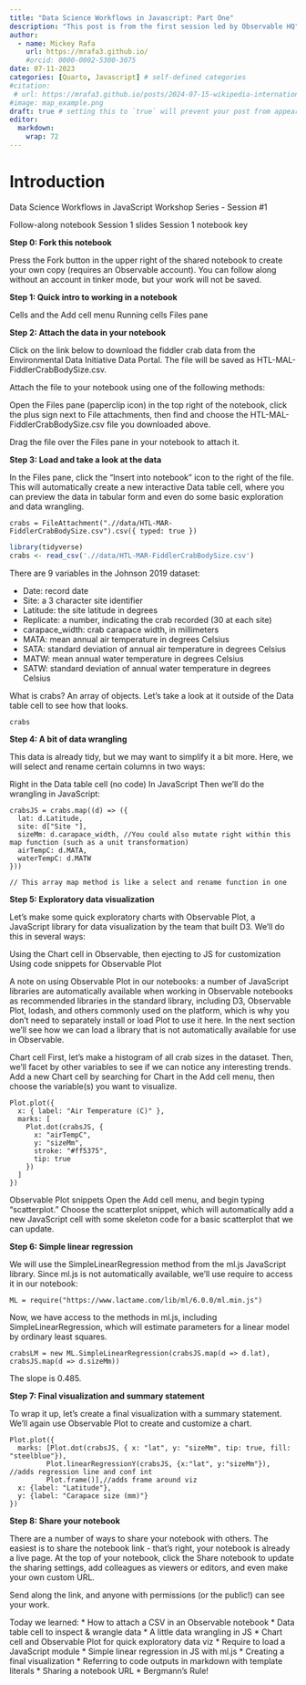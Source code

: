 ```yaml
---
title: "Data Science Workflows in Javascript: Part One"
description: "This post is from the first session led by Observable HQ"
author:
  - name: Mickey Rafa
    url: https://mrafa3.github.io/
    #orcid: 0000-0002-5300-3075
date: 07-11-2023
categories: [Quarto, Javascript] # self-defined categories
#citation: 
 # url: https://mrafa3.github.io/posts/2024-07-15-wikipedia-international-mens-soccer/ 
#image: map_example.png
draft: true # setting this to `true` will prevent your post from appearing on your listing page until you're ready!
editor: 
  markdown: 
    wrap: 72
---
```


# Introduction

Data Science Workflows in JavaScript Workshop Series - Session #1

Follow-along notebook
Session 1 slides
Session 1 notebook key

**Step 0: Fork this notebook**

Press the Fork button in the upper right of the shared notebook to create your own copy (requires an Observable account). You can follow along without an account in tinker mode, but your work will not be saved.

**Step 1: Quick intro to working in a notebook**

Cells and the Add cell menu
Running cells
Files pane

**Step 2: Attach the data in your notebook**

Click on the link below to download the fiddler crab data from the Environmental Data Initiative Data Portal. The file will be saved as HTL-MAL-FiddlerCrabBodySize.csv.

Attach the file to your notebook using one of the following methods:

Open the Files pane (paperclip icon) in the top right of the notebook, click the plus sign next to File attachments, then find and choose the HTL-MAL-FiddlerCrabBodySize.csv file you downloaded above.

Drag the file over the Files pane in your notebook to attach it.

**Step 3: Load and take a look at the data**

In the Files pane, click the "Insert into notebook" icon to the right of the file. This will automatically create a new interactive Data table cell, where you can preview the data in tabular form and even do some basic exploration and data wrangling.

```ojs
crabs = FileAttachment(".//data/HTL-MAR-FiddlerCrabBodySize.csv").csv({ typed: true })
```


```r
library(tidyverse)
crabs <- read_csv('.//data/HTL-MAR-FiddlerCrabBodySize.csv')
```
There are 9 variables in the Johnson 2019 dataset:

* Date: record date
* Site: a 3 character site identifier
* Latitude: the site latitude in degrees
* Replicate: a number, indicating the crab recorded (30 at each site)
* carapace_width: crab carapace width, in millimeters
* MATA: mean annual air temperature in degrees Celsius
* SATA: standard deviation of annual air temperature in degrees Celsius
* MATW: mean annual water temperature in degrees Celsius
* SATW: standard deviation of annual water temperature in degrees Celsius

What is crabs? An array of objects. Let's take a look at it outside of the Data table cell to see how that looks.

```r
crabs
```

**Step 4: A bit of data wrangling**

This data is already tidy, but we may want to simplify it a bit more. Here, we will select and rename certain columns in two ways:

Right in the Data table cell (no code)
In JavaScript
Then we’ll do the wrangling in JavaScript:

```ojs
crabsJS = crabs.map((d) => ({
  lat: d.Latitude,
  site: d["Site "],
  sizeMm: d.carapace_width, //You could also mutate right within this map function (such as a unit transformation)
  airTempC: d.MATA,
  waterTempC: d.MATW
}))

// This array map method is like a select and rename function in one

```

**Step 5: Exploratory data visualization** 

Let’s make some quick exploratory charts with Observable Plot, a JavaScript library for data visualization by the team that built D3. We’ll do this in several ways:

Using the Chart cell in Observable, then ejecting to JS for customization
Using code snippets for Observable Plot

A note on using Observable Plot in our notebooks: a number of JavaScript libraries are automatically available when working in Observable notebooks as recommended libraries in the standard library, including D3, Observable Plot, lodash, and others commonly used on the platform, which is why you don’t need to separately install or load Plot to use it here. In the next section we’ll see how we can load a library that is not automatically available for use in Observable.

Chart cell
First, let’s make a histogram of all crab sizes in the dataset. Then, we’ll facet by other variables to see if we can notice any interesting trends. Add a new Chart cell by searching for Chart in the Add cell menu, then choose the variable(s) you want to visualize.

```ojs
Plot.plot({
  x: { label: "Air Temperature (C)" },
  marks: [
    Plot.dot(crabsJS, {
      x: "airTempC",
      y: "sizeMm",
      stroke: "#ff5375",
      tip: true
    })
  ]
})
```

Observable Plot snippets
Open the Add cell menu, and begin typing "scatterplot." Choose the scatterplot snippet, which will automatically add a new JavaScript cell with some skeleton code for a basic scatterplot that we can update.

**Step 6: Simple linear regression**

We will use the SimpleLinearRegression method from the ml.js JavaScript library. Since ml.js is not automatically available, we’ll use require to access it in our notebook:

```ojs
ML = require("https://www.lactame.com/lib/ml/6.0.0/ml.min.js")
```

Now, we have access to the methods in ml.js, including SimpleLinearRegression, which will estimate parameters for a linear model by ordinary least squares.

```ojs
crabsLM = new ML.SimpleLinearRegression(crabsJS.map(d => d.lat), crabsJS.map(d => d.sizeMm))
```

The slope is 0.485.

**Step 7: Final visualization and summary statement**

To wrap it up, let’s create a final visualization with a summary statement. We’ll again use Observable Plot to create and customize a chart.

```ojs
Plot.plot({
  marks: [Plot.dot(crabsJS, { x: "lat", y: "sizeMm", tip: true, fill: "steelblue"}),
         Plot.linearRegressionY(crabsJS, {x:"lat", y:"sizeMm"}), //adds regression line and conf int
         Plot.frame()],//adds frame around viz
  x: {label: "Latitude"},
  y: {label: "Carapace size (mm)"}
})
```

**Step 8: Share your notebook**

There are a number of ways to share your notebook with others. The easiest is to share the notebook link - that’s right, your notebook is already a live page. At the top of your notebook, click the Share notebook to update the sharing settings, add colleagues as viewers or editors, and even make your own custom URL.

Send along the link, and anyone with permissions (or the public!) can see your work.

Today we learned:
* How to attach a CSV in an Observable notebook
* Data table cell to inspect & wrangle data
* A little data wrangling in JS
* Chart cell and Observable Plot for quick exploratory data viz
* Require to load a JavaScript module
* Simple linear regression in JS with ml.js
* Creating a final visualization
* Referring to code outputs in markdown with template literals
* Sharing a notebook URL
* Bergmann's Rule!
